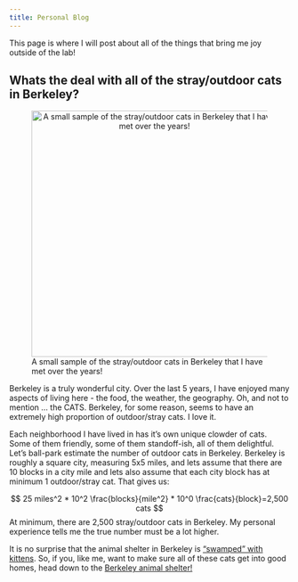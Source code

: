 ```yaml
---
title: Personal Blog
---
```


This page is where I will post about all of the things that bring me joy outside of the lab!

## Whats the deal with all of the stray/outdoor cats in Berkeley?

![A small sample of the stray/outdoor cats in Berkeley that I have met over the years!](Berk_cats.png){style="text-align: center;" width="442"}

Berkeley is a truly wonderful city. Over the last 5 years, I have enjoyed many aspects of living here - the food, the weather, the geography. Oh, and not to mention ... the CATS. Berkeley, for some reason, seems to have an extremely high proportion of outdoor/stray cats. I love it.

Each neighborhood I have lived in has it's own unique clowder of cats. Some of them friendly, some of them standoff-ish, all of them delightful. Let's ball-park estimate the number of outdoor cats in Berkeley. Berkeley is roughly a square city, measuring 5x5 miles, and lets assume that there are 10 blocks in a city mile and lets also assume that each city block has at minimum 1 outdoor/stray cat. That gives us:

$$
25 miles^2  * 10^2  \frac{blocks}{mile^2} * 10^0 \frac{cats}{block}=2,500 cats
$$ At minimum, there are 2,500 stray/outdoor cats in Berkeley. My personal experience tells me the true number must be a lot higher.

It is no surprise that the animal shelter in Berkeley is ["swamped" with kittens](https://www.berkeleyside.org/2022/07/13/berkeley-animal-shelter-overcrowded-with-cats). So, if you, like me, want to make sure all of these cats get into good homes, head down to the [Berkeley animal shelter!](https://berkeleyca.gov/community-recreation/animal-care-services/adopt-pet)
